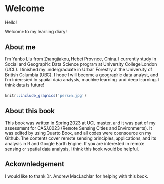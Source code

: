 # Welcome {.unnumbered}

Hello!

Welcome to my learning diary!

::: {layout-ncol="2"}
## About me
I'm Yanbo Liu from Zhangjiakou, Hebei Province, China. I currently study in Social and Geographic Data Science program at University College London (UCL). I finished my undergraduate in Urban Forestry at the University of British Columbia (UBC). I hope I will become a geographic data analyst, and I'm interested in spatial data analysis, machine learning, and deep learning. I think data is future!

#### 
```r
knitr::include_graphics('person.jpg') 
```
:::

## About this book
This book was written in Spring 2023 at UCL master, and it was part of my assessment for CASA0023 (Remote Sensing Cities and Environments). It was edited by using Quarto Book, and all codes were opensource on my Github. The contents cover remote sensing principles, applications, and its analysis in R and Google Earth Engine. If you are interested in remote sensing or spatial data analysis, I think this book would be helpful.

## Ackownledgement

I would like to thank Dr. Andrew MacLachlan for helping with this book.
